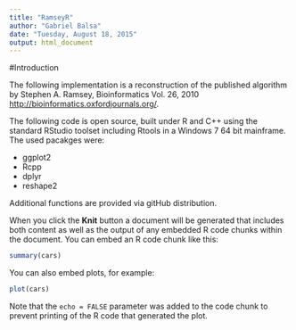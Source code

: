 ```yaml
---
title: "RamseyR"
author: "Gabriel Balsa"
date: "Tuesday, August 18, 2015"
output: html_document
---
```

#Introduction

The following implementation is a reconstruction of the published algorithm by Stephen A. Ramsey, Bioinformatics Vol. 26, 2010 <http://bioinformatics.oxfordjournals.org/>.

The following code is open source, built under R and C++ using the standard RStudio toolset including Rtools in a Windows 7 64 bit mainframe.
The used pacakges were:

- ggplot2
- Rcpp
- dplyr
- reshape2

Additional functions are provided via gitHub distribution.



When you click the **Knit** button a document will be generated that includes both content as well as the output of any embedded R code chunks within the document. You can embed an R code chunk like this:

```r
summary(cars)
```

You can also embed plots, for example:

```r
plot(cars)
```

Note that the `echo = FALSE` parameter was added to the code chunk to prevent printing of the R code that generated the plot.
